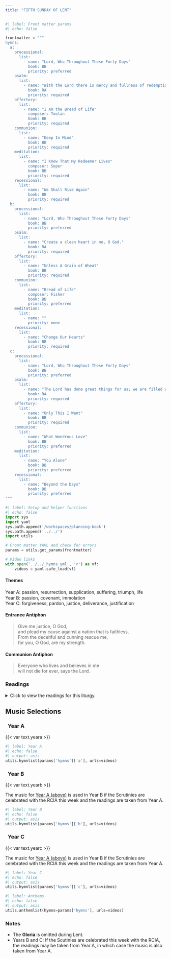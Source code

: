 ```yaml
---
title: "FIFTH SUNDAY OF LENT"
---
```


```python
#| label: Front matter params
#| echo: false

frontmatter = """
hymns:
  a:
    processional:
      list:
        - name: "Lord, Who Throughout These Forty Days"
          book: BB
          priority: preferred
    psalm:
      list:
        - name: "With the Lord there is mercy and fullness of redemption."
          book: RA
          priority: required
    offertory:
      list:
        - name: "I Am the Bread of Life"
          composer: Toolan
          book: BB
          priority: required
    communion:
      list:
        - name: "Keep In Mind"
          book: BB
          priority: required
    meditation:
      list:
        - name: "I Know That My Redeemer Lives"
          composer: Soper
          book: BB
          priority: required
    recessional:
      list:
        - name: "We Shall Rise Again"
          book: BB
          priority: required
  b:
    processional:
      list:
        - name: "Lord, Who Throughout These Forty Days"
          book: BB
          priority: preferred
    psalm:
      list:
        - name: "Create a clean heart in me, O God."
          book: RA
          priority: required
    offertory:
      list:
        - name: "Unless A Grain of Wheat"
          book: BB
          priority: required
    communion:
      list:
        - name: "Bread of Life"
          composer: Fisher
          book: BB
          priority: preferred
    meditation:
      list:
        - name: ""
          priority: none
    recessional:
      list:
        - name: "Change Our Hearts"
          book: BB
          priority: required
  c:
    processional:
      list:
        - name: "Lord, Who Throughout These Forty Days"
          book: BB
          priority: preferred
    psalm:
      list:
        - name: "The Lord has done great things for us; we are filled with joy."
          book: RA
          priority: required
    offertory:
      list:
        - name: "Only This I Want"
          book: BB
          priority: required
    communion:
      list:
        - name: "What Wondrous Love"
          book: BB
          priority: preferred
    meditation:
      list:
        - name: "You Alone"
          book: BB
          priority: preferred
    recessional:
      list:
        - name: "Beyond the Days"
          book: BB
          priority: preferred
"""
```

```python
#| label: Setup and helper functions
#| echo: false
import sys
import yaml
sys.path.append('/workspaces/planning-book')
sys.path.append('../../')
import utils

# Front matter YAML and check for errors
params = utils.get_params(frontmatter)

# Video links
with open('../../_hymns.yml', 'r') as vf:
    videos = yaml.safe_load(vf)
```

:::  {.red}
#### **Themes**
:::

[Year A:]{.red} passion, resurrection, supplication, suﬀering,
triumph, life  
[Year B:]{.red} passion, covenant, immolation  
[Year C:]{.red} forgiveness, pardon, justice, deliverance, justification

:::  {.red}
#### **Entrance Antiphon**
:::

> Give me justice, O God,  
> and plead my cause against a nation that is faithless.  
> From the deceitful and cunning rescue me,  
> for you, O God, are my strength.

:::  {.red}
#### **Communion Antiphon**
:::

> Everyone who lives and believes in me  
> will not die for ever, says the Lord.

:::: {.content-visible when-format="html"}
::: {.red}
### Readings
:::

<details>
  <summary>Click to view the readings for this liturgy.</summary>

::: {.red}
### &nbsp; Year A

#### First Reading [Ezekiel 37:12-14]{style="float:right" .small}
:::

Thus says the Lord GOD:  
O my people, I will open your graves  
and have you rise from them,  
and bring you back to the land of Israel.  
Then you shall know that I am the LORD,  
when I open your graves and have you rise from them,  
O my people!  
I will put my spirit in you that you may live,  
and I will settle you upon your land;  
thus you shall know that I am the LORD.  
I have promised, and I will do it, says the LORD.  

***

::: {.red}
#### Responsorial Psalm [Psalm 130:1-2, 3-4, 5-6, 7-8]{style="float:right" .small}
:::

**[℟.]{.red}** **With the Lord there is mercy and fullness of redemption.**  

Out of the depths I cry to you, O LORD;  
&emsp; LORD, hear my voice!  
Let your ears be attentive  
&emsp; to my voice in supplication. **[℟.]{.red}**  

If you, O LORD, mark iniquities,  
&emsp; LORD, who can stand?  
But with you is forgiveness,  
&emsp; that you may be revered. **[℟.]{.red}**  

I trust in the LORD;  
&emsp; my soul trusts in his word.  
More than sentinels wait for the dawn,  
&emsp; let Israel wait for the LORD. **[℟.]{.red}**  

For with the LORD is kindness  
&emsp; and with him is plenteous redemption;  
And he will redeem Israel  
&emsp; from all their iniquities. **[℟.]{.red}**  

***

::: {.red}
#### Second Reading [Romans 8:8-11]{style="float:right" .small}
:::

Brothers and sisters:  
Those who are in the flesh cannot please God.  
But you are not in the flesh;  
on the contrary, you are in the spirit,  
if only the Spirit of God dwells in you.  
Whoever does not have the Spirit of Christ does not belong to him.  
But if Christ is in you,  
although the body is dead because of sin,  
the spirit is alive because of righteousness.  
If the Spirit of the one who raised Jesus from the dead dwells in you,  
the one who raised Christ from the dead  
will give life to your mortal bodies also,  
through his Spirit dwelling in you.  

***

::: {.red}
#### Gospel Acclamation [John 11:25a, 26]{style="float:right" .small}
:::

**[℟.]{.red}** **Praise to you, Lord Jesus Christ, king of endless glory.**  
I am the resurrection and the life, says the Lord;  
whoever believes in me, even if he dies, will never die. **[℟.]{.red}**

***

::: {.red}
#### Gospel [John 11:1-45 or 11:3-7, 17, 20-27, 33b-45]{style="float:right" .small}
:::

Now a man was ill, Lazarus from Bethany,  
the village of Mary and her sister Martha.  
Mary was the one who had anointed the Lord with perfumed oil  
and dried his feet with her hair;  
it was her brother Lazarus who was ill.  
So the sisters sent word to him saying,  
“Master, the one you love is ill.”  
When Jesus heard this he said,  
“This illness is not to end in death,  
but is for the glory of God,  
that the Son of God may be glorified through it.”  
Now Jesus loved Martha and her sister and Lazarus.  
So when he heard that he was ill,  
he remained for two days in the place where he was.  
Then after this he said to his disciples,  
“Let us go back to Judea.”  
The disciples said to him,  
“Rabbi, the Jews were just trying to stone you,  
and you want to go back there?”  
Jesus answered,  
“Are there not twelve hours in a day?  
If one walks during the day, he does not stumble,  
because he sees the light of this world.  
But if one walks at night, he stumbles,  
because the light is not in him.”  
He said this, and then told them,  
“Our friend Lazarus is asleep,  
but I am going to awaken him.”  
So the disciples said to him,  
“Master, if he is asleep, he will be saved.”  
But Jesus was talking about his death,  
while they thought that he meant ordinary sleep.  
So then Jesus said to them clearly,  
“Lazarus has died.  
And I am glad for you that I was not there,  
that you may believe.  
Let us go to him.”  
So Thomas, called Didymus, said to his fellow disciples,  
“Let us also go to die with him.”  

When Jesus arrived, he found that Lazarus  
had already been in the tomb for four days.  
Now Bethany was near Jerusalem, only about two miles away.  
And many of the Jews had come to Martha and Mary  
to comfort them about their brother.  
When Martha heard that Jesus was coming,  
she went to meet him;  
but Mary sat at home.  
Martha said to Jesus,  
“Lord, if you had been here,  
my brother would not have died.  
But even now I know that whatever you ask of God,  
God will give you.”  
Jesus said to her,  
“Your brother will rise.”  
Martha said to him,  
“I know he will rise,  
in the resurrection on the last day.”  
Jesus told her,  
“I am the resurrection and the life;  
whoever believes in me, even if he dies, will live,  
and everyone who lives and believes in me will never die.  
Do you believe this?”  
She said to him, “Yes, Lord.  
I have come to believe that you are the Christ, the Son of God,  
the one who is coming into the world.”  

When she had said this,  
she went and called her sister Mary secretly, saying,  
“The teacher is here and is asking for you.”  
As soon as she heard this,  
she rose quickly and went to him.  
For Jesus had not yet come into the village,  
but was still where Martha had met him.  
So when the Jews who were with her in the house comforting her  
saw Mary get up quickly and go out,  
they followed her,  
presuming that she was going to the tomb to weep there.  
When Mary came to where Jesus was and saw him,  
she fell at his feet and said to him,  
“Lord, if you had been here,  
my brother would not have died.”  
When Jesus saw her weeping and the Jews who had come with her weeping,  
he became perturbed and deeply troubled, and said,  
“Where have you laid him?”  
They said to him, “Sir, come and see.”  
And Jesus wept.  
So the Jews said, “See how he loved him.”  
But some of them said,  
“Could not the one who opened the eyes of the blind man  
have done something so that this man would not have died?”  

So Jesus, perturbed again, came to the tomb.  
It was a cave, and a stone lay across it.  
Jesus said, “Take away the stone.”  
Martha, the dead man’s sister, said to him,  
“Lord, by now there will be a stench;  
he has been dead for four days.”  
Jesus said to her,  
“Did I not tell you that if you believe  
you will see the glory of God?”  
So they took away the stone.  
And Jesus raised his eyes and said,  
“Father, I thank you for hearing me.  
I know that you always hear me;  
but because of the crowd here I have said this,  
that they may believe that you sent me.”  
And when he had said this,  
He cried out in a loud voice,  
“Lazarus, come out!”  
The dead man came out,  
tied hand and foot with burial bands,  
and his face was wrapped in a cloth.  
So Jesus said to them,  
“Untie him and let him go.”  

Now many of the Jews who had come to Mary  
and seen what he had done began to believe in him.  

[Or:]{.red}  

The sisters of Lazarus sent word to Jesus, saying,  
“Master, the one you love is ill.”  
When Jesus heard this he said,  
“This illness is not to end in death,  
but is for the glory of God,  
that the Son of God may be glorified through it.”  
Now Jesus loved Martha and her sister and Lazarus.  
So when he heard that he was ill,  
he remained for two days in the place where he was.  
Then after this he said to his disciples,  
"Let us go back to Judea.”  

When Jesus arrived, he found that Lazarus  
had already been in the tomb for four days.  
When Martha heard that Jesus was coming,  
she went to meet him;  
but Mary sat at home.  
Martha said to Jesus,  
“Lord, if you had been here,  
my brother would not have died.  
But even now I know that whatever you ask of God,  
God will give you.”  
Jesus said to her,  
“Your brother will rise.”  
Martha said,  
“I know he will rise,  
in the resurrection on the last day.”  
Jesus told her,  
“I am the resurrection and the life;  
whoever believes in me, even if he dies, will live,  
and everyone who lives and believes in me will never die.  
Do you believe this?”  
She said to him, “Yes, Lord.  
I have come to believe that you are the Christ, the Son of God,  
the one who is coming into the world.”  

He became perturbed and deeply troubled, and said,  
“Where have you laid him?”  
They said to him, “Sir, come and see.”  
And Jesus wept.  
So the Jews said, “See how he loved him.”  
But some of them said,  
“Could not the one who opened the eyes of the blind man  
have done something so that this man would not have died?”  

So Jesus, perturbed again, came to the tomb.  
It was a cave, and a stone lay across it.  
Jesus said, “Take away the stone.”  
Martha, the dead man’s sister, said to him,  
“Lord, by now there will be a stench;  
he has been dead for four days.”  
Jesus said to her,  
“Did I not tell you that if you believe  
you will see the glory of God?”  
So they took away the stone.  
And Jesus raised his eyes and said,  
“Father, I thank you for hearing me.  
I know that you always hear me;  
but because of the crowd here I have said this,  
that they may believe that you sent me.”  
And when he had said this,  
He cried out in a loud voice,  
“Lazarus, come out!”  
The dead man came out,  
tied hand and foot with burial bands,  
and his face was wrapped in a cloth.  
So Jesus said to them,  
“Untie him and let him go.”  

Now many of the Jews who had come to Mary  
and seen what he had done began to believe in him.

::: {.centered}
{{< var symbols.cross >}} &nbsp; {{< var symbols.cross >}} &nbsp; {{< var symbols.cross >}}
:::

::: {.red}
### &nbsp; Year B

[If the Scrutinies are celebrated with the RCIA this week, the readings are taken from [Year A above](#year-a).]{.red}

#### First Reading [Jeremiah 31:31-34]{style="float:right" .small}
:::

The days are coming, says the LORD,  
when I will make a new covenant with the house of Israel  
and the house of Judah.  
It will not be like the covenant I made with their fathers  
the day I took them by the hand  
to lead them forth from the land of Egypt;  
for they broke my covenant,  
and I had to show myself their master, says the LORD.  
But this is the covenant that I will make  
with the house of Israel after those days, says the LORD.  
I will place my law within them and write it upon their hearts;  
I will be their God, and they shall be my people.  
No longer will they have need to teach their friends and relatives  
how to know the LORD.  
All, from least to greatest, shall know me, says the LORD,  
for I will forgive their evildoing and remember their sin no more.  

***

::: {.red}
#### Responsorial Psalm [Psalm 51:3-4, 12-13, 14-15]{style="float:right" .small}
:::

**[℟.]{.red}** **Create a clean heart in me, O God.**  

Have mercy on me, O God, in your goodness;  
&emsp; in the greatness of your compassion wipe out my offense.  
Thoroughly wash me from my guilt  
&emsp; and of my sin cleanse me. **[℟.]{.red}**  

A clean heart create for me, O God,  
&emsp; and a steadfast spirit renew within me.  
Cast me not out from your presence,  
&emsp; and your Holy Spirit take not from me. **[℟.]{.red}**  

Give me back the joy of your salvation,  
&emsp; and a willing spirit sustain in me.  
I will teach transgressors your ways,  
&emsp; and sinners shall return to you. **[℟.]{.red}**  

***

::: {.red}
#### Second Reading [Hebrews 5:7-9]{style="float:right" .small}
:::

In the days when Christ Jesus was in the flesh,  
he offered prayers and supplications with loud cries and tears  
to the one who was able to save him from death,  
and he was heard because of his reverence.  
Son though he was, he learned obedience from what he suffered;  
and when he was made perfect,  
he became the source of eternal salvation for all who obey him.  

***

::: {.red}
#### Gospel Acclamation [John 12:26]{style="float:right" .small}
:::

**[℟.]{.red}** **Praise to you, Lord Jesus Christ, king of endless glory.**  
Whoever serves me must follow me, says the Lord;  
and where I am, there also will my servant be. **[℟.]{.red}**  

***

::: {.red}
#### Gospel [Jn 12:20-33]{style="float:right" .small}
:::

Some Greeks who had come to worship at the Passover Feast  
came to Philip, who was from Bethsaida in Galilee,  
and asked him, “Sir, we would like to see Jesus.”  
Philip went and told Andrew;  
then Andrew and Philip went and told Jesus.  
Jesus answered them,  
“The hour has come for the Son of Man to be glorified.  
Amen, amen, I say to you,  
unless a grain of wheat falls to the ground and dies,  
it remains just a grain of wheat;  
but if it dies, it produces much fruit.  
Whoever loves his life loses it,  
and whoever hates his life in this world  
will preserve it for eternal life.  
Whoever serves me must follow me,  
and where I am, there also will my servant be.  
The Father will honor whoever serves me.  

“I am troubled now.  Yet what should I say?  
‘Father, save me from this hour’?  
But it was for this purpose that I came to this hour.  
Father, glorify your name.”  
Then a voice came from heaven,  
“I have glorified it and will glorify it again.”  
The crowd there heard it and said it was thunder;  
but others said, “An angel has spoken to him.”  
Jesus answered and said,  
“This voice did not come for my sake but for yours.  
Now is the time of judgment on this world;  
now the ruler of this world will be driven out.  
And when I am lifted up from the earth,  
I will draw everyone to myself.”  
He said this indicating the kind of death he would die.  

::: {.centered}
{{< var symbols.cross >}} &nbsp; {{< var symbols.cross >}} &nbsp; {{< var symbols.cross >}}
:::

::: {.red}
### &nbsp; Year C

[If the Scrutinies are celebrated with the RCIA this week, the readings are taken from [Year A above](#year-a).]{.red}

#### First Reading [Isaiah 43:16-21]{style="float:right" .small}
:::

Thus says the LORD,  
&emsp; who opens a way in the sea  
&emsp; and a path in the mighty waters,  
who leads out chariots and horsemen,  
&emsp; a powerful army,  
till they lie prostrate together, never to rise,  
&emsp; snuffed out and quenched like a wick.  
Remember not the events of the past,  
&emsp; the things of long ago consider not;  
see, I am doing something new!  
&emsp; Now it springs forth, do you not perceive it?  
In the desert I make a way,  
&emsp; in the wasteland, rivers.  
Wild beasts honor me,  
&emsp; jackals and ostriches,  
for I put water in the desert  
&emsp; and rivers in the wasteland  
&emsp; for my chosen people to drink,  
the people whom I formed for myself,  
&emsp; that they might announce my praise.  

***

::: {.red}
#### Responsorial Psalm [Psalm 126:1-2, 2-3, 4-5, 6]{style="float:right" .small}
:::

**[℟.]{.red}** **The Lord has done great things for us; we are filled with joy.**  

When the LORD brought back the captives of Zion,  
&emsp; we were like men dreaming.  
Then our mouth was filled with laughter,  
&emsp; and our tongue with rejoicing. **[℟.]{.red}**  

Then they said among the nations,  
&emsp; “The LORD has done great things for them.”  
The LORD has done great things for us;  
&emsp; we are glad indeed. **[℟.]{.red}**  

Restore our fortunes, O LORD,  
&emsp; like the torrents in the southern desert.  
Those that sow in tears  
&emsp; shall reap rejoicing. **[℟.]{.red}**  

Although they go forth weeping,  
&emsp; carrying the seed to be sown,  
They shall come back rejoicing,  
&emsp; carrying their sheaves. **[℟.]{.red}**  

***

::: {.red}
#### Second Reading [Philippians 3:8-14]{style="float:right" .small}
:::

Brothers and sisters:  
I consider everything as a loss  
because of the supreme good of knowing Christ Jesus my Lord.  
For his sake I have accepted the loss of all things  
and I consider them so much rubbish,  
that I may gain Christ and be found in him,  
not having any righteousness of my own based on the law  
but that which comes through faith in Christ,  
the righteousness from God,  
depending on faith to know him and the power of his resurrection  
and the sharing of his sufferings by being conformed to his death,  
if somehow I may attain the resurrection from the dead.  

It is not that I have already taken hold of it  
or have already attained perfect maturity,  
but I continue my pursuit in hope that I may possess it,  
since I have indeed been taken possession of by Christ Jesus.  
Brothers and sisters, I for my part  
do not consider myself to have taken possession.  
Just one thing: forgetting what lies behind  
but straining forward to what lies ahead,  
I continue my pursuit toward the goal,  
the prize of God’s upward calling, in Christ Jesus.  

***

::: {.red}
#### Gospel Acclamation [Joel 2:12-13]{style="float:right" .small}
:::

**[℟.]{.red}** **Praise to you, Lord Jesus Christ, king of endless glory.**  
Even now, says the Lord,  
return to me with your whole heart;  
for I am gracious and merciful. **[℟.]{.red}** 

***

::: {.red}
#### Gospel [John 8:1-11]{style="float:right" .small}
:::

Jesus went to the Mount of Olives.  
But early in the morning he arrived again in the temple area,  
and all the people started coming to him,  
and he sat down and taught them.  
Then the scribes and the Pharisees brought a woman  
who had been caught in adultery  
and made her stand in the middle.  
They said to him,  
“Teacher, this woman was caught  
in the very act of committing adultery.  
Now in the law, Moses commanded us to stone such women.  
So what do you say?”  
They said this to test him,  
so that they could have some charge to bring against him.  
Jesus bent down and began to write on the ground with his finger.  
But when they continued asking him,  
he straightened up and said to them,  
“Let the one among you who is without sin  
be the first to throw a stone at her.”  
Again he bent down and wrote on the ground.  
And in response, they went away one by one,  
beginning with the elders.  
So he was left alone with the woman before him.  
Then Jesus straightened up and said to her,  
“Woman, where are they?  
Has no one condemned you?”  
She replied, “No one, sir.”  
Then Jesus said, “Neither do I condemn you.  
Go, and from now on do not sin any more.”  

::: {.centered}
{{< var symbols.cross >}} &nbsp; {{< var symbols.cross >}} &nbsp; {{< var symbols.cross >}}
:::

</details>
::::

::: {.red}
## Music Selections
:::

::: {.titlered}
### &nbsp; Year A
:::
{{< var text.yeara >}}

```python
#| label: Year A
#| echo: false
#| output: asis
utils.hymnlist(params['hymns']['a'], urls=videos)
```

::: {.titlered}
### &nbsp; Year B
:::
{{< var text.yearb >}}

[The music for [Year A (above)](#year-a-1) is used in Year B if the Scrutinies are celebrated with the RCIA this week and the readings are taken from Year A.]{.red}

```python
#| label: Year B
#| echo: false
#| output: asis
utils.hymnlist(params['hymns']['b'], urls=videos)
```

::: {.titlered}
### &nbsp; Year C
:::
{{< var text.yearc >}}

[The music for [Year A (above)](#year-a-1) is used in Year B if the Scrutinies are celebrated with the RCIA this week and the readings are taken from Year A.]{.red}

```python
#| label: Year C
#| echo: false
#| output: asis
utils.hymnlist(params['hymns']['c'], urls=videos)
```


```python
#| label: Anthems
#| echo: false
#| output: asis
utils.anthemlist(hymns=params['hymns'], urls=videos)
```

::: {.red}
### Notes
:::

* The **Gloria** is omitted during Lent.
* [Years B and C:]{.red} If the Scutinies are celebrated this week with the RCIA, the readings may be taken from Year A, in which case the music is also taken from Year A.